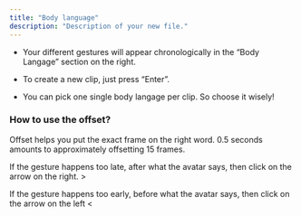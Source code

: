 ```yaml
---
title: "Body language"
description: "Description of your new file."
---
```


* Your different gestures will appear chronologically in the “Body Langage” section on the right.

* To create a new clip, just press “Enter”.

* You can pick one single body langage per clip. So choose it wisely!

### How to use the offset?

Offset helps you put the exact frame on the right word. 0.5 seconds amounts to approximately offsetting 15 frames.

If the gesture happens too late, after what the avatar says, then click on the arrow on the right. >

If the gesture happens too early, before what the avatar says, then click on the arrow on the left \<
